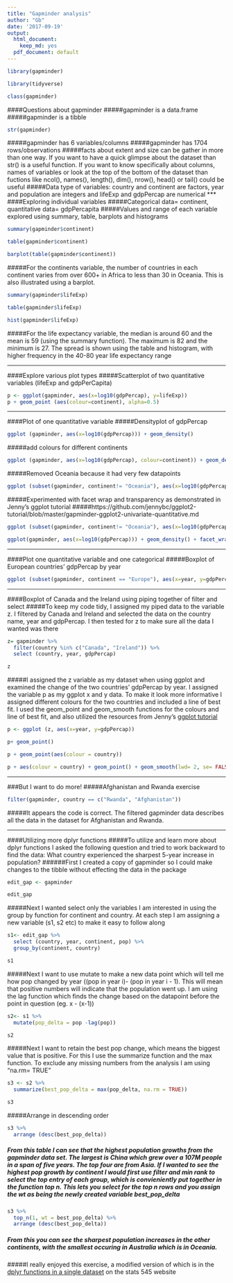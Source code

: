 ```yaml
---
title: "Gapminder analysis"
author: "Gb"
date: '2017-09-19'
output:
  html_document: 
    keep_md: yes
  pdf_document: default
---
```


```r
library(gapminder)
```

```r
library(tidyverse)
```
```r
class(gapminder)
```
####Questions about gapminder
#####gapminder is a data.frame
#####gapminder is a tibble
```r
str(gapminder)
```
#####gapminder has 6 variables/columns
#####gapminder has 1704 rows/observations
#####facts about extent and size can be gather in more than one way.  If you want to have a quick glimpse about the dataset than str() is a useful function.  If you want to know specifically about columns, names of variables or look at the top of the bottom of the dataset than fuctions like ncol(), names(), length(), dim(), nrow(), head() or tail() could be useful
#####Data type of variables: country and continent are factors, year and population are integers and lifeExp and gdpPercap are numerical
***
####Exploring individual variables
#####Categorical data= continent, quantitative data= gdpPercapita
#####Values and range of each variable explored using summary, table, barplots and histograms

```r
summary(gapminder$continent)
```
```r
table(gapminder$continent)
```
```r
barplot(table(gapminder$continent))
```

#####For the continents variable, the number of countries in each continent varies from over 600+ in Africa to less than 30 in Oceania. This is also illustrated using a barplot.
 

```r
summary(gapminder$lifeExp)
```
```r
table(gapminder$lifeExp)
```
```r
hist(gapminder$lifeExp)
```

#####For the life expectancy variable, the median is around 60 and the mean is 59 (using the summary function).  The maximum is 82 and the minimum is 27.  The spread is shown using the table and histogram, with higher frequency in the 40-80 year life expectancy range

***
####Explore various plot types
#####Scatterplot of two quantitative variables (lifeExp and gdpPerCapita)

```r
p <- ggplot(gapminder, aes(x=log10(gdpPercap), y=lifeExp))
p + geom_point (aes(colour=continent), alpha=0.5)
```

***
####Plot of one quantitative variable
#####Densityplot of gdpPercap

```r
ggplot (gapminder, aes(x=log10(gdpPercap))) + geom_density()
```

#####add colours for different continents

```r
ggplot (gapminder, aes(x=log10(gdpPercap), colour=continent)) + geom_density()
```

#####Removed Oceania because it had very few datapoints

```r
ggplot (subset(gapminder, continent!= "Oceania"), aes(x=log10(gdpPercap), colour=continent)) + geom_density()
```

#####Experimented with facet wrap and transparency as demonstrated in Jenny's ggplot tutorial
#####https://github.com/jennybc/ggplot2-tutorial/blob/master/gapminder-ggplot2-univariate-quantitative.md

```r
ggplot (subset(gapminder, continent!= "Oceania"), aes(x=log10(gdpPercap), fill=continent)) + geom_density(alpha=0.2)
```
```r
ggplot(gapminder, aes(x=log10(gdpPercap))) + geom_density() + facet_wrap(~ continent)
```

***
####Plot one quantitative variable and one categorical
#####Boxplot of European countries' gdpPercap by year

```r
ggplot (subset(gapminder, continent == "Europe"), aes(x=year, y=gdpPercap)) + geom_boxplot(aes(group=year))
```

***
####Boxplot of Canada and the Ireland using piping together of filter and select
#####To keep my code tidy, I assigned my piped data to the variable z.  I filtered by Canada and Ireland and selected the data on the country name, year and gdpPercap.  I then tested for z to make sure all the data I wanted was there

```r
z= gapminder %>% 
  filter(country %in% c("Canada", "Ireland")) %>% 
  select (country, year, gdpPercap)
```
```r
z
```

#####I assigned the z variable as my dataset when using ggplot and examined the change of the two countries' gdpPercap by year.  I assigned the variable p as my ggplot x and y data. To make it look more informative I assigned different colours for the two countries and included a line of best fit.  I used the geom_point and geom_smooth functions for the colours and line of best fit, and also utilized the resources from Jenny's [ggplot tutorial](https://github.com/jennybc/ggplot2-tutorial/blob/master/gapminder-ggplot2-scatterplot.md)

```r
p <- ggplot (z, aes(x=year, y=gdpPercap))
```
```r
p+ geom_point()
```

```r
p + geom_point(aes(colour = country))
```
```r
p + aes(colour = country) + geom_point() + geom_smooth(lwd= 2, se= FALSE)
```

***
###But I want to do more!
#####Afghanistan and Rwanda exercise

```r
filter(gapminder, country == c("Rwanda", "Afghanistan"))
```

#####It appears the code is correct.  The filtered gapminder data describes all the data in the dataset for Afghanistan and Rwanda.

***
####Utilizing more dplyr functions
#####To utilize and learn more about dplyr functions I asked the following question and tried to work backward to find the data: What country experienced the sharpest 5-year increase in population?
######First I created a copy of gapminder so I could make changes to the tibble without effecting the data in the package
```r
edit_gap <- gapminder
```
```r
edit_gap
```

#####Next I wanted select only the variables I am interested in using the group by function for continent and country.  At each step I am assigning a new variable (s1, s2 etc) to make it easy to follow along

```r
s1<- edit_gap %>%
  select (country, year, continent, pop) %>% 
  group_by(continent, country)
```

```r
s1
```


#####Next I want to use mutate to make a new data point which will tell me how pop changed by year ((pop in year i)- (pop in year i - 1). This will mean that positive numbers will indicate that the population went up.  I am using the lag function which finds the change based on the datapoint before the point in question (eg. x - (x-1))

```r
s2<- s1 %>% 
  mutate(pop_delta = pop -lag(pop))
```

```r
s2
```


#####Next I want to retain the best pop change, which means the biggest value that is positive. For this I use the summarize function and the max function.  To exclude any missing numbers from the analysis I am using "na.rm= TRUE"

```r
s3 <- s2 %>% 
  summarize(best_pop_delta = max(pop_delta, na.rm = TRUE))
```

```r
s3
```

#####Arrange in descending order

```r
s3 %>% 
  arrange (desc(best_pop_delta))
```

##### From this table I can see that the highest population growths from the gapminder data set.  The largest is China which grew over a 107M people in a span of five years. The top four are from Asia.  If I wanted to see the highest pop growth by continent I would first use filter and min rank to select the top entry of each group, which is convieniently put together in the function top n.  This lets you select for the top n rows and you assign the wt as being the newly created variable best_pop_delta

```r
s3 %>%
  top_n(1, wt = best_pop_delta) %>% 
  arrange (desc(best_pop_delta))
```

##### From this you can see the sharpest population increases in the other continents, with the smallest occuring in Australia which is in Oceania.  
#####I really enjoyed this exercise, a modified version of which is in the [dplyr functions in a single dataset](http://stat545.com/block010_dplyr-end-single-table.html#grand-finale) on the stats 545 website


